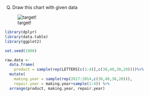 Q) Draw this chart with given data

![target!](heatmap_result.PNG)

```r
library(dplyr)
library(data.table)
library(ggplot2)

set.seed(1986)

raw.data <- 
  data.frame(
    product = sample(rep(LETTERS[c(1:4)],c(30,40,30,20))))%>%
  mutate(
    making.year = sample(rep(2017:2014,c(30,40,30,20))),
    repair.year = making.year+sample(1:4)) %>%
  arrange(product, making.year, repair.year)
```